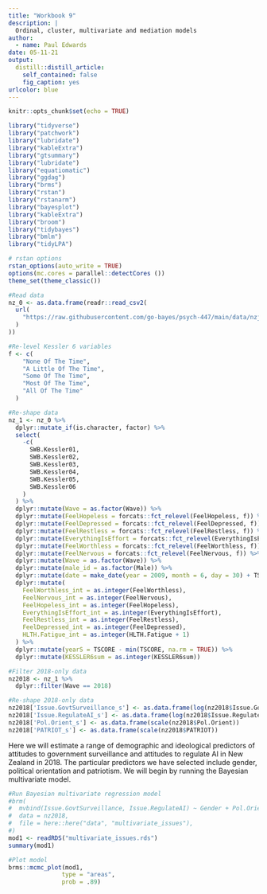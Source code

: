 ```yaml
---
title: "Workbook 9"
description: |
  Ordinal, cluster, multivariate and mediation models
author:
  - name: Paul Edwards
date: 05-11-21
output:
  distill::distill_article:
    self_contained: false
    fig_caption: yes
urlcolor: blue
---
```


```r
knitr::opts_chunk$set(echo = TRUE)

library("tidyverse")
library("patchwork")
library("lubridate")
library("kableExtra")
library("gtsummary")
library("lubridate")
library("equatiomatic")
library("ggdag")
library("brms")
library("rstan")
library("rstanarm")
library("bayesplot")
library("kableExtra")
library("broom")
library("tidybayes")
library("bmlm")
library("tidyLPA")

# rstan options
rstan_options(auto_write = TRUE)
options(mc.cores = parallel::detectCores ())
theme_set(theme_classic())

#Read data
nz_0 <- as.data.frame(readr::read_csv2(
  url(
    "https://raw.githubusercontent.com/go-bayes/psych-447/main/data/nzj.csv"
  )
))

#Re-level Kessler 6 variables
f <- c(
    "None Of The Time",
    "A Little Of The Time",
    "Some Of The Time",
    "Most Of The Time",
    "All Of The Time"
  )

#Re-shape data
nz_1 <- nz_0 %>%
  dplyr::mutate_if(is.character, factor) %>%
  select(
    -c(
      SWB.Kessler01,
      SWB.Kessler02,
      SWB.Kessler03,
      SWB.Kessler04,
      SWB.Kessler05,
      SWB.Kessler06
    )
  ) %>%
  dplyr::mutate(Wave = as.factor(Wave)) %>%
  dplyr::mutate(FeelHopeless = forcats::fct_relevel(FeelHopeless, f)) %>%
  dplyr::mutate(FeelDepressed = forcats::fct_relevel(FeelDepressed, f)) %>%
  dplyr::mutate(FeelRestless = forcats::fct_relevel(FeelRestless, f)) %>%
  dplyr::mutate(EverythingIsEffort = forcats::fct_relevel(EverythingIsEffort, f)) %>%
  dplyr::mutate(FeelWorthless = forcats::fct_relevel(FeelWorthless, f)) %>%
  dplyr::mutate(FeelNervous = forcats::fct_relevel(FeelNervous, f)) %>%
  dplyr::mutate(Wave = as.factor(Wave)) %>%
  dplyr::mutate(male_id = as.factor(Male)) %>%
  dplyr::mutate(date = make_date(year = 2009, month = 6, day = 30) + TSCORE) %>%
  dplyr::mutate(
    FeelWorthless_int = as.integer(FeelWorthless),
    FeelNervous_int = as.integer(FeelNervous),
    FeelHopeless_int = as.integer(FeelHopeless),
    EverythingIsEffort_int = as.integer(EverythingIsEffort),
    FeelRestless_int = as.integer(FeelRestless),
    FeelDepressed_int = as.integer(FeelDepressed),
    HLTH.Fatigue_int = as.integer(HLTH.Fatigue + 1)
  ) %>%
  dplyr::mutate(yearS = TSCORE - min(TSCORE, na.rm = TRUE)) %>%
  dplyr::mutate(KESSLER6sum = as.integer(KESSLER6sum))

#Filter 2018-only data
nz2018 <- nz_1 %>%
  dplyr::filter(Wave == 2018)

#Re-shape 2018-only data
nz2018['Issue.GovtSurveillance_s'] <- as.data.frame(log(nz2018$Issue.GovtSurveillance + 1))
nz2018['Issue.RegulateAI_s'] <- as.data.frame(log(nz2018$Issue.RegulateAI + 1))
nz2018['Pol.Orient_s'] <- as.data.frame(scale(nz2018$Pol.Orient))
nz2018['PATRIOT_s'] <- as.data.frame(scale(nz2018$PATRIOT))
```

Here we will estimate a range of demographic and ideological predictors of attitudes to government surveillance and attitudes to regulate AI in New Zealand in 2018. The particular predictors we have selected include gender, political orientation and patriotism. We will begin by running the Bayesian multivariate model.

```r
#Run Bayesian multivariate regression model
#brm(
#  mvbind(Issue.GovtSurveillance, Issue.RegulateAI) ~ Gender + Pol.Orient + PATRIOT,
#  data = nz2018,
#  file = here::here("data", "multivariate_issues"), 
#)
mod1 <- readRDS("multivariate_issues.rds")
summary(mod1)

#Plot model
brms::mcmc_plot(mod1,
               type = "areas",
               prob = .89)
```

